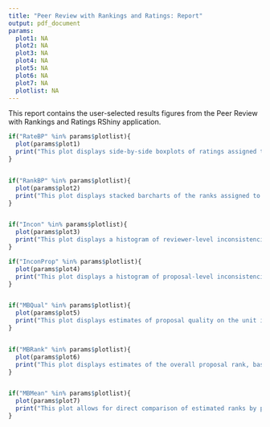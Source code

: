 ```yaml
---
title: "Peer Review with Rankings and Ratings: Report"
output: pdf_document
params:
  plot1: NA
  plot2: NA
  plot3: NA
  plot4: NA
  plot5: NA
  plot6: NA
  plot7: NA
  plotlist: NA
---
```


This report contains the user-selected results figures from the Peer Review with Rankings and Ratings RShiny application.

```r
if("RateBP" %in% params$plotlist){
  plot(params$plot1)
  print("This plot displays side-by-side boxplots of ratings assigned to each proposal. The x-axis displays proposals in numerical order and the y-axis displays ratings from best to worst.")
}


if("RankBP" %in% params$plotlist){
  plot(params$plot2)
  print("This plot displays stacked barcharts of the ranks assigned to each proposal. The x-axis displays proposals in numerical order and the y-axis displays counts. Different rank levels are indicated using colors.")
}


if("Incon" %in% params$plotlist){
  plot(params$plot3)
  print("This plot displays a histogram of reviewer-level inconsistencies. Inconsistency is defined as the total number of unique object pairs in which their order in the judge's ranking does not the order of their scores. We do not count pairs in which the order of objects cannot be inferred based on ratings or rankings (e.g., due to missing data or rating ties). A value of 0 indicates a judge whose ratings were internally consistent with his/her ranking.")
}

if("InconProp" %in% params$plotlist){
  plot(params$plot4)
  print("This plot displays a histogram of proposal-level inconsistencies. Inconsistency is defined as the total number of unique objects in which their order differs between rankings and ratings, summed across all judges. As before, we do not count pairs in which the order of objects cannot be inferred based on ratings or rankings (e.g., due to missing data or rating ties). ")
}


if("MBQual" %in% params$plotlist){
  plot(params$plot5)
  print("This plot displays estimates of proposal quality on the unit interval, based on the Mallows-Binomial model. Here, estimated proposal quality is identical to the 'integrated score' of the proposal, as defined in Gallo et al. (2023).")
}


if("MBRank" %in% params$plotlist){
  plot(params$plot6)
  print("This plot displays estimates of the overall proposal rank, based on the Mallows-Binomial model.")
}


if("MBMean" %in% params$plotlist){
  plot(params$plot7)
  print("This plot allows for direct comparison of estimated ranks by proposal between the Mallows-Binomial model (x-axis) and the ranks based solely on ordering proposals by their mean rating (y-axis). The dotted line on the main diagonal represents equivalent results between models.")
}


```
